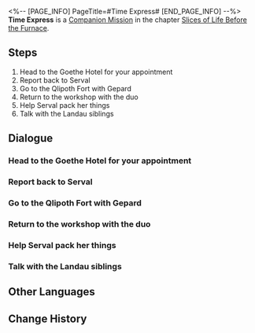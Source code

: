 <%-- [PAGE_INFO]
PageTitle=#Time Express#
[END_PAGE_INFO] --%>
{{Stub|Dialogue, characters, and location(s)}}
{{Mission Infobox
|id            = 2011402
|title         = 
|image         = Mission Time Express.png
|type          = Companion
|event_name    = 
|chapter       = Slices of Life Before the Furnace (Companion Mission Chapter)
|requirements  = [[Trailblaze Mission]] ''[[Silent Galaxy]]'' completed
|summary       = Serval decided to let go of all associations with the city and boarded the Express to explore the depths of the cosmos. However, will she achieve what she desires?
|characters    = <!--characters that appear in this mission-->
|startLocation = <!--location as it intially appears on the mission screen-->
|world         = <!--i.e. Penacony-->
|area          = <!--i.e. A Child's Dream-->
|prev          = 
|next          = 
|exp           = 350
|credits       = 25000
|stellarJade   = 
|other         = {{Card List|Traveler's Guide*2;Shield*200;Recipe: Disposable Kinetic Arm*1|delim=;}}
}}
'''Time Express''' is a [[Companion Mission]] in the chapter [[Slices of Life Before the Furnace (Companion Mission Chapter)|Slices of Life Before the Furnace]].

==Steps==
# Head to the Goethe Hotel for your appointment
# Report back to Serval
# Go to the Qlipoth Fort with Gepard
# Return to the workshop with the duo
# Help Serval pack her things
# Talk with the Landau siblings

<!--
==Gameplay Notes==

--><!--
==Trial Character==

-->
==Dialogue==
{{Stub Dialogue}}
{{Dialogue Start}}
:{{tx}}
{{Dialogue End}}

===Head to the Goethe Hotel for your appointment===
{{Mission Description|type=companion|location=<!--to be added-->|update|Serval invited you to have afternoon tea together at the Goethe Hotel with a clumsy excuse. After all, there is no such thing as a free lunch &mdash; You immediately realize that there is more to it.<br />No matter what, head to the Goethe Hotel and chat with Serval &mdash; Who can resist a free cup of coffee? At the very least, Serval is one of the few people in Belobog that you call your friends, no?}}
{{Dialogue Start}}
:{{tx}}
{{Dialogue End}}

===Report back to Serval===
{{Mission Description|type=companion|location=<!--to be added-->|update|As Serval requested, you asked the opinion of the Express crew and received affirmative answers. Give this good news to Serval!}}
{{Dialogue Start}}
:{{tx}}
{{Dialogue End}}

===Go to the Qlipoth Fort with Gepard===
{{Mission Description|type=companion|location=<!--to be added-->|update|Once at the workshop, you realized Serval probably won't have her wish granted &mdash; The new Supreme Guardian Bronya at Qlipoth Fort is asking Serval to return to the army and contribute to the development of the Guards.<br />Serval could not outspeak Gepard and you in this argument and went unhappily to negotiate with the Supreme Guardian, and her concerned brother is evidently worried about her.<br />Why don't you head to Qlipoth Fort with Gepard and see how the negotiation is going.}}
{{Dialogue Start}}
:{{tx}}
{{Dialogue End}}

===Return to the workshop with the duo===
{{Mission Description|type=companion|location=<!--to be added-->|update|You finally understood Bronya's true intentions after communicating with her &mdash; She passed a certain heirloom from Cocolia to Serval.<br />This rather flamboyant electric guitar seems to be connected to Serval and Cocolia's past. You'll need to return to the workshop and listen to Serval talking about it to know the details.}}
{{Dialogue Start}}
:{{tx}}
{{Dialogue End}}

===Help Serval pack her things===
{{Mission Description|type=companion|location=<!--to be added-->|update|The workshop always felt as comforting as a home. As you prepare to pack up and leave here forever, this homely feeling is intensified.<br />But this is only your personal guess... What does Serval think? She is probably the only one who knows that.<br />But this has nothing to do with you. Just help her pack for now.}}
{{Dialogue Start}}
:{{tx}}
{{Dialogue End}}

===Talk with the Landau siblings===
{{Mission Description|type=companion|location=<!--to be added-->|update|Serval had finished packing. Listen to what she and her brother have planned for the future.}}
{{Dialogue Start}}
:{{tx}}
{{Dialogue End}}

==Other Languages==
{{Other Languages
|en   = Time Express
|zhs  = 时光列车
|zht  = 時光列車
|ja   = 時間列車
|ko   = 시간 열차
|es   = El tren del tiempo
|fr   = L'Express temporel
|ru   = Экспресс времени
|th   = รถไฟแห่งกาลเวลา
|vi   = Đội Tàu Thời Gian
|de   = Zeit-Express
|id   = Kereta Waktu
|pt   = Expresso do Tempo
}}

==Change History==
{{Change History|1.0}}
